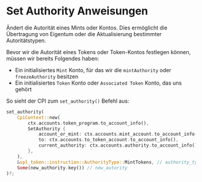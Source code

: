 
# Set Authority Anweisungen

Ändert die Autorität eines Mints oder Kontos. Dies ermöglicht die Übertragung von Eigentum oder die Aktualisierung bestimmter Autoritätstypen.

Bevor wir die Autorität eines Tokens oder Token-Kontos festlegen können, müssen wir bereits Folgendes haben:
- Ein initialisiertes `Mint` Konto, für das wir die `mintAuthority` oder `freezeAuthority` besitzen
- Ein initialisiertes `Token` Konto oder `Associated Token` Konto, das uns gehört

So sieht der CPI zum `set_authority()` Befehl aus:

```rust
set_authority(
    CpiContext::new(
        ctx.accounts.token_program.to_account_info(),
        SetAuthority {
            account_or_mint: ctx.accounts.mint_account.to_account_info(),
            to: ctx.accounts.to_token_account.to_account_info(),
            current_authority: ctx.accounts.authority.to_account_info(),
        },
    ),
    &spl_token::instruction::AuthorityType::MintTokens, // authority_type
    Some(new_authority.key()) // new_autority
)?;
```